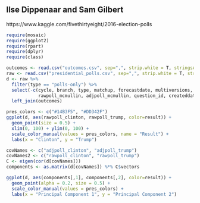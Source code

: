 ## Ilse Dippenaar and Sam Gilbert
https://www.kaggle.com/fivethirtyeight/2016-election-polls

```r
require(mosaic)
require(ggplot2)
require(rpart)
require(dplyr)
require(class)
```

```r
outcomes <- read.csv("outcomes.csv", sep=",", strip.white = T, stringsAsFactors = F)
raw <- read.csv("presidential_polls.csv", sep=",", strip.white = T, stringsAsFactors = F)
d <- raw %>% 
  filter(type == "polls-only") %>%
  select(-c(cycle, branch, type, matchup, forecastdate, multiversions, timestamp, 
            rawpoll_mcmullin, adjpoll_mcmullin, question_id, createddate, url)) %>%
  left_join(outcomes)
```

```r
pres_colors <- c("#14B3F5", "#DD342F")
ggplot(d, aes(rawpoll_clinton, rawpoll_trump, color=result)) +
  geom_point(size = 0.5) +
  xlim(0, 100) + ylim(0, 100) +
  scale_color_manual(values = pres_colors, name = "Result") +
  labs(x = "Clinton", y = "Trump")
```


```r
covNames <- c("adjpoll_clinton", "adjpoll_trump")
covNames2 <- c("rawpoll_clinton", "rawpoll_trump")
C <- eigen(cor(d[covNames]))
components <- as.matrix(d[covNames]) %*% C$vectors
```


```r
ggplot(d, aes(components[,1], components[,2], color=result)) + 
  geom_point(alpha = 0.2, size = 0.5) +
  scale_color_manual(values = pres_colors) +
  labs(x = "Principal Component 1", y = "Principal Component 2")
```

